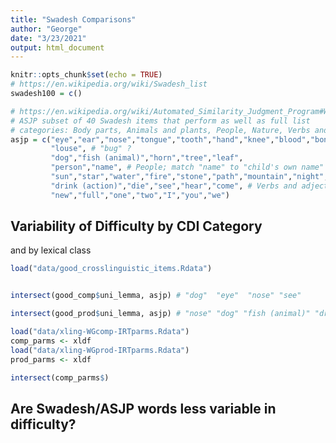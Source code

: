 ```yaml
---
title: "Swadesh Comparisons"
author: "George"
date: "3/23/2021"
output: html_document
---
```


```r
knitr::opts_chunk$set(echo = TRUE)
# https://en.wikipedia.org/wiki/Swadesh_list
swadesh100 = c()

# https://en.wikipedia.org/wiki/Automated_Similarity_Judgment_Program#Word_list
# ASJP subset of 40 Swadesh items that perform as well as full list
# categories: Body parts, Animals and plants, People, Nature, Verbs and adjectives, Numerals and pronouns
asjp = c("eye","ear","nose","tongue","tooth","hand","knee","blood","bone","breast","liver","skin",
         "louse", # "bug" ?
         "dog","fish (animal)","horn","tree","leaf",
         "person","name", # People; match "name" to "child's own name" / "babysitter's name" / "pet's name" ?
         "sun","star","water","fire","stone","path","mountain","night", # Nature
         "drink (action)","die","see","hear","come", # Verbs and adjectives
         "new","full","one","two","I","you","we")

```

## Variability of Difficulty by CDI Category

and by lexical class

```r
load("data/good_crosslinguistic_items.Rdata")


intersect(good_comp$uni_lemma, asjp) # "dog"  "eye"  "nose" "see"

intersect(good_prod$uni_lemma, asjp) # "nose" "dog" "fish (animal)" "drink (action)"

load("data/xling-WGcomp-IRTparms.Rdata")
comp_parms <- xldf
load("data/xling-WGprod-IRTparms.Rdata")
prod_parms <- xldf

intersect(comp_parms$)
```

## Are Swadesh/ASJP words less variable in difficulty?

```r

```



```r

```

